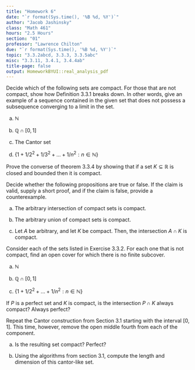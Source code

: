 ```yaml
---
title: "Homework 6"
date: "`r format(Sys.time(), '%B %d, %Y')`"
author: "Jacob Jashinsky"
class: "Math 461"
hours: "2.5 Hours"
section: "01"
professor: "Lawrence Chilton"
due: "`r format(Sys.time(), '%B %d, %Y')`"
topic: "3.3.2abcd, 3.3.3, 3.3.5abc"
misc: "3.3.11, 3.4.1, 3.4.4ab"
title-page: false
output: HomeworkBYUI::real_analysis_pdf
---
```

<!------------------------------------------------------------------------------>
<!------------------------------- Question 01 ---------------------------------->
<!------------------------------------------------------------------------------>
\exercise{3.3.2 abcd}

Decide which of the following sets are compact. For those that are not compact, show how Definition 3.3.1 breaks down. In other words, give an example of a sequence contained in the given set that does not possess a subsequence converging to a limit in the set. 

a) $\mathbb{N}$

\begin{solution}
The set is not compact. The subsequence $\{ 1,3,5,...\}$ is contained in $\mathbb{N}$ but it does not converge to a limit. 
\end{solution}

b) $\mathbb{Q} \cap [0,1]$

\begin{solution}
The set is not compact.

$$
A = \{ \frac{1}{6} + \frac{1}{6 \cdot 2^2} + \frac{1}{6 \cdot 3^2} + . . . + \frac{1}{6 \cdot n^2} : n \in \mathbb{N}\}, \text{where}  
$$

$$
\lim A = \frac{\pi^2}{36} 
$$
The limit is within the bounds but is not a rational number. 

\end{solution}

c) The Cantor set

\begin{solution}
The set is compact.
\end{solution}

d) $\{1 + 1/2^2 + 1/3^2 +...+ 1/n^2 : n \in \mathbb{N} \}$

\begin{solution}
The set is not compact. Let the sequence be
$$
A = \{ 1 + \frac{1}{2^2} + \frac{1}{3^2} +...+ \frac{1}{n^2} : n \in \mathbb{N}\}, \text{where} 
$$
Where $\lim A = \frac{\pi^2}{6}$, but the limit is not in the set. 
\end{solution}


\newpage
<!------------------------------------------------------------------------------>
<!------------------------------- Question 02 ---------------------------------->
<!------------------------------------------------------------------------------>
\exercise{3.3.3}

Prove the converse of theorem 3.3.4 by showing that if a set $K \subseteq \mathbb{R}$ is closed and bounded then it is compact.

\begin{solution}
Since $K$ is bounded every sequence in $K$ will also be bounded. By the Bolzano Weierstass theorem, every bounded sequence will contain a convergent subsequence. Theorem 3.2.5 states that these subsequences in $A$ converge to the limit points of $A$.\\

Those subsequence will converge to a limit within $k$ because the set is closed and contains its limit points, thus the assumptions of compactness is met.    
\end{solution}


<!------------------------------------------------------------------------------>
<!------------------------------- Question 03 ---------------------------------->
<!------------------------------------------------------------------------------>
\exercise{3.3.5 abc}

Decide whether the following propositions are true or false. If the claim is valid, supply a short proof, and if the claim is false, provide a counterexample. 

a) The arbitrary intersection of compact sets is compact. 

\begin{solution}
This is true. Theorem 3.2.14 says that the intersection of an abitrary collection of closed sets is closed. Since compact sets are closed, the interesection of them would also be closed. \\

Campact sets are also bounded so the intersection of a bounded sets will still be bounded. Therefore the interesection will be compact.   
\end{solution}

b) The arbitrary union of compact sets is compact.

\begin{solution}
This is false. If a had the collection of sets $\mathbb{F} = \{[-n,n] : n \in \mathbb{N} \}$. This would work for a finite union, but the union of an arbitrary collection will not be bounded, therefore, it cannot be conmpact. 
\end{solution}

c) Let $A$ be arbitrary, and let $K$ be compact. Then, the intersection $A \cap K$ is compact. 

\begin{solution}
This is false. Consider $\mathbb{Q} \cap [0,1]$. $A$ is the arbitrary set and $[0,1]$ is the compqact set. The interesection is not compact. 
\end{solution}



\newpage
<!------------------------------------------------------------------------------>
<!------------------------------- Question 04 ---------------------------------->
<!------------------------------------------------------------------------------>
\exercise{3.3.11}

Consider each of the sets listed in Exercise 3.3.2. For each one that is not compact, find an open cover for which there is no finite subcover. 

a) $\mathbb{N}$

\begin{solution}
$\mathbb{F} = \{(0,n+2) : n \in \mathbb{N} \}$ \\
For this open cover to contain $\mathbb{N}$ it must infinite.
\end{solution}

b) $\mathbb{Q} \cap [0,1]$

\begin{solution}
$\mathbb{F} = \{(\frac{1}{n},1 + \frac{1}{n}) : n \in \mathbb{N} \}$
\end{solution}


c) $\{1 + 1/2^2+...+ 1/n^2 : n \in \mathbb{N} \}$

\begin{solution}
$\mathbb{F} = \{(0, x') : x' =  1/2 + 1/3^2+...+ 1/(n+1)^2\}$
\end{solution}


<!------------------------------------------------------------------------------>
<!------------------------------- Question 05 ---------------------------------->
<!------------------------------------------------------------------------------>
\exercise{3.4.1}

If $P$ is a perfect set and $K$ is compact, is the intersection $P \cap K$ always compact? Always perfect?

\begin{solution}
If the perfect set were $P = [0,5]$ and the compact set were $K = \{1,2,3,4,5\}$. The intersection of these two results in $P \cap K = \{1,2,3,4,5\}$. The interesection of any two closed sets will always be closed. \\

However, in this case $P \cap K$ contains isolated points. So it is not true that the intersection will always be perfect.      
\end{solution}

\newpage
<!------------------------------------------------------------------------------>
<!------------------------------- Question 06 ---------------------------------->
<!------------------------------------------------------------------------------>
\exercise{3.4.4}

Repeat the Cantor construction from Section 3.1 starting with the interval $[0,1]$. This time, however, remove the open middle fourth from each of the component. 

a) Is the resulting set compact? Perfect?

\begin{solution}
x<1
\end{solution}

b) Using the algorithms from section 3.1, compute the length and dimension of this cantor-like set.

\begin{solution}
x<1
\end{solution}


